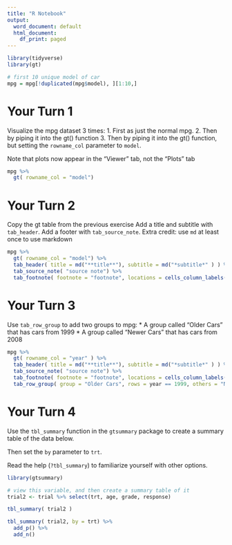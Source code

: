 ```yaml
---
title: "R Notebook"
output:
  word_document: default
  html_document:
    df_print: paged
---
```


```r
library(tidyverse)
library(gt)

# first 10 unique model of car
mpg = mpg[!duplicated(mpg$model), ][1:10,]
```

# Your Turn 1

Visualize the mpg dataset 3 times:
1. First as just the normal mpg.
2. Then by piping it into the gt() function
3. Then by piping it into the gt() function, but setting the `rowname_col` parameter to `model`.

Note that plots now appear in the "Viewer" tab, not the "Plots" tab
```r
mpg %>% 
  gt( rowname_col = "model")
```

# Your Turn 2

Copy the gt table from the previous exercise
Add a title and subtitle with `tab_header`.
Add a footer with `tab_source_note`.
Extra credit: use `md` at least once to use markdown

```r
mpg %>% 
  gt( rowname_col = "model") %>% 
  tab_header( title = md("**title**"), subtitle = md("*subtitle*" ) ) %>% 
  tab_source_note( "source note") %>% 
  tab_footnote( footnote = "footnote", locations = cells_column_labels(columns = vars(trans) ) )

```

# Your Turn 3

Use `tab_row_group` to add two groups to mpg: 
* A group called "Older Cars" that has cars from 1999
* A group called "Newer Cars" that has cars from 2008
```r
mpg %>% 
  gt( rowname_col = "year" ) %>% 
  tab_header( title = md("**title**"), subtitle = md("*subtitle*" ) ) %>% 
  tab_source_note( "source note") %>% 
  tab_footnote( footnote = "footnote", locations = cells_column_labels(columns = vars(trans) ) ) %>% 
  tab_row_group( group = "Older Cars", rows = year == 1999, others = "Newer Cars" ) 

```

# Your Turn 4

Use the `tbl_summary` function in the `gtsummary` package to create a summary 
table of the data below.

Then set the `by` parameter to `trt`.

Read the help (`?tbl_summary`) to familiarize yourself with other options.
```r
library(gtsummary)

# view this variable, and then create a summary table of it
trial2 <- trial %>% select(trt, age, grade, response) 

tbl_summary( trial2 )

tbl_summary( trial2, by = trt) %>% 
  add_p() %>% 
  add_n()

```

